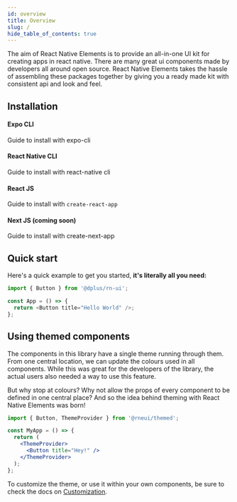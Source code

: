 ```yaml
---
id: overview
title: Overview
slug: /
hide_table_of_contents: true
---
```



<div className="admonition admonition-info alert alert--info">
  <div className="admonition-content">
    The aim of React Native Elements is to provide an all-in-one UI kit for
    creating apps in react native. There are many great ui components made by
    developers all around open source. React Native Elements takes the hassle of
    assembling these packages together by giving you a ready made kit with
    consistent api and look and feel.
  </div>
</div>

## Installation

<div class="container" style={{ padding: 0 }}>
  <div class="row is-multiline">
    <div class="col col--6">
      <Link
        class="card shadow--md"
        to="docs/installation#using-expo"
        style={{ height: '100%' }}
      >
        <div class="card__body position-relative">
          <h4>
            Expo CLI
            <SiExpo class="card__icon" />
          </h4>
          <p>Guide to install with expo-cli</p>
        </div>
      </Link>
    </div>
    <div class="col col--6">
      <Link
        class="card shadow--md"
        to="docs/installation"
        style={{ height: '100%' }}
      >
        <div class="card__body  position-relative">
          <h4>
            React Native CLI <SiReact class="card__icon" />
          </h4>
          <p>Guide to install with react-native cli</p>
        </div>
      </Link>
    </div>
    <div class="col col--6">
      <Link
        class="card shadow--md"
        to="docs/installation#using-on-web"
        style={{ height: '100%' }}
      >
        <div class="card__body position-relative">
          <h4>
            React JS <SiReact class="card__icon" />
          </h4>
          <p>
            Guide to install with <code>create-react-app</code>
          </p>
        </div>
      </Link>
    </div>
    <div class="col col--6">
      <Link class="card shadow--md" to="#" style={{ height: '100%' }}>
        <div class="card__body position-relative">
          <h4>
            Next JS (coming soon) <SiNextdotjs class="card__icon" />
          </h4>
          <p>Guide to install with create-next-app</p>
        </div>
      </Link>
    </div>
  </div>
</div>

## Quick start

Here's a quick example to get you started, **it's literally all you need:**

```ts
import { Button } from '@dplus/rn-ui';

const App = () => {
  return <Button title="Hello World" />;
};
```

## Using themed components

The components in this library have a single theme running through them. From
one central location, we can update the colours used in all components. While
this was great for the developers of the library, the actual users also needed a
way to use this feature.

But why stop at colours? Why not allow the props of every component to be
defined in one central place? And so the idea behind theming with React Native
Elements was born!

```jsx
import { Button, ThemeProvider } from '@rneui/themed';

const MyApp = () => {
  return (
    <ThemeProvider>
      <Button title="Hey!" />
    </ThemeProvider>
  );
};
```

To customize the theme, or use it within your own components, be sure to check
the docs on [Customization](https://reactnativeelements.com/docs/customizing).
